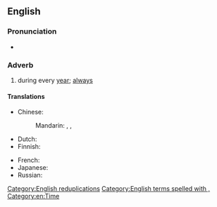 ==English==

===Pronunciation===
* {{audio|en|En-au-year in, year out.ogg|Audio (AU)}}

===Adverb===
{{en-adv|-}}

# {{lb|en|idiomatic}} during every [[year]]; [[always]]

====Translations====
{{trans-top|during every year}}
* Chinese:
*: Mandarin: {{t+|cmn|年復一年|sc=Hani}}, {{t+|cmn|年复一年|tr=niánfùyīnián|sc=Hani}}, {{t+|cmn|年年|tr=niánnián|sc=Hani}}
* Dutch: {{t+|nl|jaar in jaar uit}}
* Finnish: {{t|fi|vuodesta toiseen}}
{{trans-mid}}
* French: {{t+|fr|bon an mal an}}
* Japanese: {{t|ja|歳歳年年|tr=さいさいねんねん, saisai-nennen}}
* Russian: {{t|ru|из го́да в год}}
{{trans-bottom}}

[[Category:English reduplications]]
[[Category:English terms spelled with ,]]
[[Category:en:Time]]